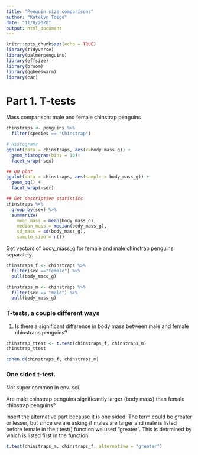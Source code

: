 ```yaml
---
title: "Penguin size comparisons"
author: "Katelyn Toigo"
date: "11/8/2020"
output: html_document
---
```


```r
knitr::opts_chunk$set(echo = TRUE)
library(tidyverse)
library(palmerpenguins)
library(effsize)
library(broom)
library(ggbeeswarm)
library(car)
```

# Part 1. T-tests

Mass comparison: male and female chinstrap penguins

```r
chinstraps <- penguins %>% 
  filter(species == "Chinstrap")

# Histograms
ggplot(data = chinstraps, aes(x=body_mass_g)) +
  geom_histogram(bins = 10)+
  facet_wrap(~sex)

## QQ plot
ggplot(data = chinstraps, aes(sample = body_mass_g)) +
  geom_qq() +
  facet_wrap(~sex)

## Get descriptive statistics
chinstraps %>% 
  group_by(sex) %>% 
  summarize(
    mean_mass = mean(body_mass_g),
    median_mass = median(body_mass_g),
    sd_mass = sd(body_mass_g),
    sample_size = n())
```

Get vectors of body_mass_g for female and male chinstrap penguins separately.

```r
chinstraps_f <- chinstraps %>% 
  filter(sex =="female") %>% 
  pull(body_mass_g)

chinstraps_m <- chinstraps %>% 
  filter(sex == "male") %>% 
  pull(body_mass_g)
```

### T-tests, a couple different ways

1. Is there a significant difference in body mass between male and female chinstraps penguins?

```r
chinstrap_ttest <- t.test(chinstraps_f, chinstraps_m)
chinstrap_ttest

cohen.d(chinstraps_f, chinstraps_m)
```


### One sided t-test.
Not super common in env. sci.

Are male chinstrap penguins significantly larger (body mass) than female chinstrap penguins?

Insert the alternative part because it is one sided. The term could be greater or lesser, but since we are asking if males are larger and male is listed before female in the t.test() function we used "greater".  This is detrmined by which is listed first in the function.

```r
t.test(chinstraps_m, chinstraps_f, alternative = "greater")
```


